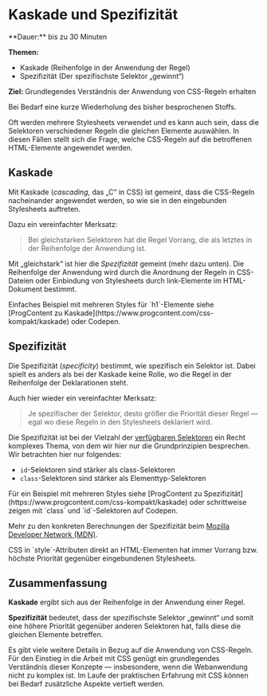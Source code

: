 
# Kaskade und Spezifizität

<Callout>
  **Dauer:** bis zu 30 Minuten

  **Themen:**
  - Kaskade (Reihenfolge in der Anwendung der Regel)
  - Spezifizität (Der spezifischste Selektor „gewinnt“)

  **Ziel:** Grundlegendes Verständnis der Anwendung von CSS-Regeln erhalten
</Callout>

<Callout type="warning" emoji="👨🏻‍💻">
Bei Bedarf eine kurze Wiederholung des bisher besprochenen Stoffs.
</Callout>

Oft werden mehrere Stylesheets verwendet und es kann auch sein, dass die 
Selektoren verschiedener Regeln die gleichen Elemente auswählen. 
In diesen Fällen stellt sich die Frage, welche CSS-Regeln auf die 
betroffenen HTML-Elemente angewendet werden.

## Kaskade

Mit Kaskade (_cascading_, das „C“ in CSS) ist gemeint, dass die CSS-Regeln 
nacheinander angewendet werden, so wie sie in den eingebunden Stylesheets 
auftreten.

Dazu ein vereinfachter Merksatz:

> Bei gleichstarken Selektoren hat die Regel Vorrang, die als letztes in der 
> Reihenfolge der Anwendung ist.

Mit „gleichstark“ ist hier die _Spezifizität_ gemeint (mehr dazu unten). 
Die Reihenfolge der Anwendung wird durch die Anordnung der Regeln in 
CSS-Dateien oder Einbindung von Stylesheets durch link-Elemente im 
HTML-Dokument bestimmt.

<Callout type="warning" emoji="👨🏻‍💻">
Einfaches Beispiel mit mehreren Styles für `h1`-Elemente siehe 
[ProgContent zu Kaskade](https://www.progcontent.com/css-kompakt/kaskade) 
oder Codepen.
</Callout>

## Spezifizität

Die Spezifizität (_specificity_) bestimmt, wie spezifisch ein 
Selektor ist. Dabei spielt es anders als bei der Kaskade keine Rolle, 
wo die Regel in der Reihenfolge der Deklarationen steht.

Auch hier wieder ein vereinfachter Merksatz:

> Je spezifischer der Selektor, desto größer die Priorität dieser 
> Regel — egal wo diese Regeln in den Stylesheets deklariert wird.

Die Spezifizität ist bei der Vielzahl der 
[verfügbaren Selektoren](https://developer.mozilla.org/en-US/docs/Web/CSS/CSS_Selectors) 
ein Recht komplexes Thema, von dem wir hier nur die Grundprinzipien 
besprechen. Wir betrachten hier nur folgendes:

- `id`-Selektoren sind stärker als class-Selektoren
- `class`-Selektoren sind stärker als Elementtyp-Selektoren

<Callout type="warning" emoji="👨🏻‍💻">
Für ein Beispiel mit mehreren Styles siehe 
[ProgContent zu Spezifizität](https://www.progcontent.com/css-kompakt/kaskade) 
oder schrittweise zeigen mit `class` und `id`-Selektoren auf Codepen.
</Callout>

Mehr zu den konkreten Berechnungen der Spezifizität beim 
[Mozilla Developer Network (MDN)](https://developer.mozilla.org/en-US/docs/Web/CSS/Specificity).

<Callout type="info">
CSS in `style`-Attributen direkt an HTML-Elementen hat immer 
Vorrang bzw. höchste Priorität gegenüber eingebundenen Stylesheets.
</Callout>

## Zusammenfassung

**Kaskade** ergibt sich aus der Reihenfolge in der Anwendung einer Regel.

**Spezifizität** bedeutet, dass der spezifischste Selektor „gewinnt“ und
somit eine höhere Priorität gegenüber anderen Selektoren hat, falls diese 
die gleichen Elemente betreffen.

Es gibt viele weitere Details in Bezug auf die Anwendung von CSS-Regeln.
Für den Einstieg in die Arbeit mit CSS genügt ein grundlegendes Verständnis
dieser Konzepte &mdash; insbesondere, wenn die Webanwendung nicht zu komplex 
ist. Im Laufe der praktischen Erfahrung mit CSS können bei Bedarf zusätzliche 
Aspekte vertieft werden.